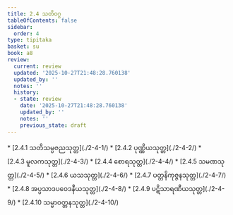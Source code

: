 ```yaml
---
title: 2.4 သတိဝဂ္ဂ
tableOfContents: false
sidebar:
  order: 4
type: tipitaka
basket: su
book: a8
review:
  current: review
  updated: '2025-10-27T21:48:28.760138'
  updated_by: ''
  notes: ''
  history:
  - state: review
    date: '2025-10-27T21:48:28.760138'
    updated_by: ''
    notes: ''
    previous_state: draft
---
```



<ReviewStatus review={frontmatter.review} showDetails={true} />

<HypothesisAnnotation frontmatter={frontmatter} />

<DynamicBreadcrumb />



<TableOfContents book="a8" section="2.4">
* [2.4.1 သတိသမ္ပဇညသုတ္တ](./2-4-1/)
* [2.4.2 ပုဏ္ဏိယသုတ္တ](./2-4-2/)
* [2.4.3 မူလကသုတ္တ](./2-4-3/)
* [2.4.4 စောရသုတ္တ](./2-4-4/)
* [2.4.5 သမဏသုတ္တ](./2-4-5/)
* [2.4.6 ယသသုတ္တ](./2-4-6/)
* [2.4.7 ပတ္တနိကုဇ္ဇနသုတ္တ](./2-4-7/)
* [2.4.8 အပ္ပသာဒပဝေဒနီယသုတ္တ](./2-4-8/)
* [2.4.9 ပဋိသာရဏီယသုတ္တ](./2-4-9/)
* [2.4.10 သမ္မာဝတ္တနသုတ္တ](./2-4-10/)
</TableOfContents>